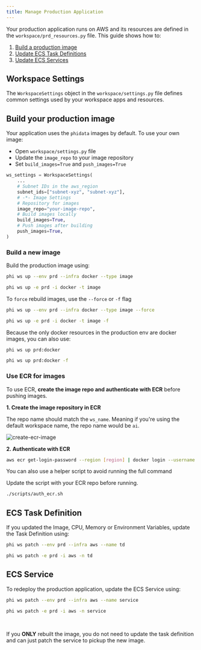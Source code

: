 ```yaml
---
title: Manage Production Application
---
```


Your production application runs on AWS and its resources are defined in the `workspace/prd_resources.py` file. This guide shows how to:

1. [Build a production image](#build-your-production-image)
2. [Update ECS Task Definitions](#ecs-task-definition)
3. [Update ECS Services](#ecs-service)

## Workspace Settings

The `WorkspaceSettings` object in the `workspace/settings.py` file defines common settings used by your workspace apps and resources.

## Build your production image

Your application uses the `phidata` images by default. To use your own image:

- Open `workspace/settings.py` file
- Update the `image_repo` to your image repository
- Set `build_images=True` and `push_images=True`

```python workspace/settings.py
ws_settings = WorkspaceSettings(
    ...
    # Subnet IDs in the aws_region
    subnet_ids=["subnet-xyz", "subnet-xyz"],
    # -*- Image Settings
    # Repository for images
    image_repo="your-image-repo",
    # Build images locally
    build_images=True,
    # Push images after building
    push_images=True,
)
```

### Build a new image

Build the production image using:

<CodeGroup>

```bash terminal
phi ws up --env prd --infra docker --type image
```

```bash shorthand
phi ws up -e prd -i docker -t image
```

</CodeGroup>

To `force` rebuild images, use the `--force` or `-f` flag

<CodeGroup>

```bash terminal
phi ws up --env prd --infra docker --type image --force
```

```bash shorthand
phi ws up -e prd -i docker -t image -f
```

</CodeGroup>

Because the only docker resources in the production env are docker images, you can also use:

<CodeGroup>

```bash Build Images
phi ws up prd:docker
```

```bash Force Build Images
phi ws up prd:docker -f
```

</CodeGroup>

### Use ECR for images

To use ECR, **create the image repo and authenticate with ECR** before pushing images.

**1. Create the image repository in ECR**

The repo name should match the `ws_name`. Meaning if you're using the default workspace name, the repo name would be `ai`.

<img src="/images/create-ecr-image.png" alt="create-ecr-image" />

**2. Authenticate with ECR**

```bash Authenticate with ECR
aws ecr get-login-password --region [region] | docker login --username AWS --password-stdin [account].dkr.ecr.[region].amazonaws.com
```

You can also use a helper script to avoid running the full command

<Note>

Update the script with your ECR repo before running.

</Note>

<CodeGroup>

```bash Mac
./scripts/auth_ecr.sh
```

</CodeGroup>

## ECS Task Definition

If you updated the Image, CPU, Memory or Environment Variables, update the Task Definition using:

<CodeGroup>

```bash terminal
phi ws patch --env prd --infra aws --name td
```

```bash shorthand
phi ws patch -e prd -i aws -n td
```

</CodeGroup>

## ECS Service

To redeploy the production application, update the ECS Service using:

<CodeGroup>

```bash terminal
phi ws patch --env prd --infra aws --name service
```

```bash shorthand
phi ws patch -e prd -i aws -n service
```

</CodeGroup>

<br />

<Note>

If you **ONLY** rebuilt the image, you do not need to update the task definition and can just patch the service to pickup the new image.

</Note>
